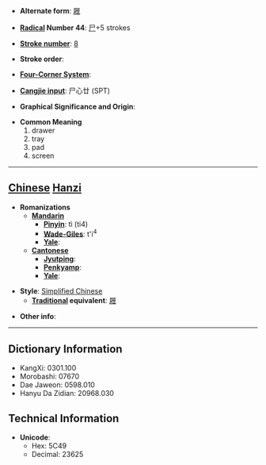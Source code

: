 * '''Alternate form''': [[屜]]

* '''[[Wiktionary:Chinese radical index| Radical]] Number 44''': [[Wiktionary:Chinese radical index 尸|尸]]+5 strokes

* '''[[Wiktionary:Chinese total strokes index|Stroke number]]''': [[Wiktionary:Chinese total strokes index 8|8]]

* '''Stroke order''': 

* '''[[Wiktionary:Chinese four corner index|Four-Corner System]]''': 

* '''[[Wiktionary:Chinese Cangjie index|Cangjie input]]''': 尸心廿 (SPT)

* '''Graphical Significance and Origin''': 

* '''Common Meaning'''
*#drawer
*# tray
*# pad
*# screen


----

== [[Chinese]] [[Hanzi]] ==

* '''Romanizations'''
** '''[[Mandarin]]'''
*** '''[[Pinyin]]''': tì (ti4)
*** '''[[Wade-Giles]]''': t'i<sup>4</sup>
*** '''[[Yale]]''': 
** '''[[Cantonese]]'''
*** '''[[Jyutping]]''':
*** '''[[Penkyamp]]''': 
*** '''[[Yale]]''': 

* '''Style''': [[Simplified Chinese]] 
** '''[[Traditional Chinese|Traditional]] equivalent''': [[屜]]

* '''Other info''': 

----

== Dictionary Information ==

* KangXi: 0301.100
* Morobashi: 07670
* Dae Jaweon: 0598.010
* Hanyu Da Zidian: 20968.030

== Technical Information ==

* '''Unicode''':
** Hex: 5C49
** Decimal: 23625
